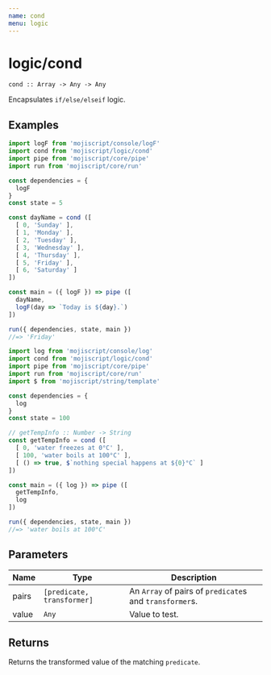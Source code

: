```yaml
---
name: cond
menu: logic
---
```


# logic/cond

`cond :: Array -> Any -> Any`

Encapsulates `if/else/elseif` logic.

## Examples

```javascript
import logF from 'mojiscript/console/logF'
import cond from 'mojiscript/logic/cond'
import pipe from 'mojiscript/core/pipe'
import run from 'mojiscript/core/run'

const dependencies = {
  logF
}
const state = 5

const dayName = cond ([
  [ 0, 'Sunday' ],
  [ 1, 'Monday' ],
  [ 2, 'Tuesday' ],
  [ 3, 'Wednesday' ],
  [ 4, 'Thursday' ],
  [ 5, 'Friday' ],
  [ 6, 'Saturday' ]
])

const main = ({ logF }) => pipe ([
  dayName,
  logF(day => `Today is ${day}.`)
])

run({ dependencies, state, main })
//=> 'Friday'
```

```javascript
import log from 'mojiscript/console/log'
import cond from 'mojiscript/logic/cond'
import pipe from 'mojiscript/core/pipe'
import run from 'mojiscript/core/run'
import $ from 'mojiscript/string/template'

const dependencies = {
  log
}
const state = 100

// getTempInfo :: Number -> String
const getTempInfo = cond ([
  [ 0, 'water freezes at 0°C' ],
  [ 100, 'water boils at 100°C' ],
  [ () => true, $`nothing special happens at ${0}°C` ]
])

const main = ({ log }) => pipe ([
  getTempInfo,
  log
])

run({ dependencies, state, main })
//=> 'water boils at 100°C'
```

## Parameters

| Name | Type | Description |
| ---- | ---- | ----------- |
| pairs | `[predicate, transformer]`  | An `Array` of pairs of `predicate`s and `transformer`s. |
| value | `Any`  | Value to test. |

## Returns

Returns the transformed value of the matching `predicate`.
